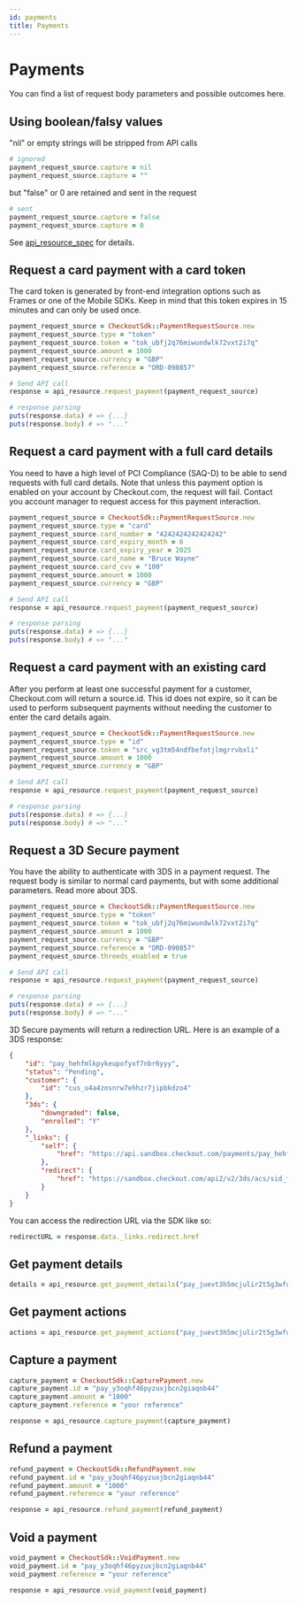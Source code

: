 ```yaml
---
id: payments
title: Payments
---
```



# Payments

You can find a list of request body parameters and possible outcomes <Link to="https://api-reference.checkout.com/#tag/Payments">here</Link>.

## Using boolean/falsy values

"nil" or empty strings will be stripped from API calls

```ruby
# ignored
payment_request_source.capture = nil
payment_request_source.capture = ""
```

but "false" or 0 are retained and sent in the request

```ruby
# sent
payment_request_source.capture = false
payment_request_source.capture = 0
```

See [api_resource_spec](https://github.com/checkout/checkout-sdk-ruby/blob/master/spec/checkout_sdk/api_resource_spec.rb#L10-L24) for details.

## Request a card payment with a card token

The card token is generated by front-end integration options such as <Link to="https://docs.checkout.com/docs/frames">Frames</Link> or one of the <Link to="https://docs.checkout.com/docs/sdks#section-mobile-sdk-libraries">Mobile SDKs</Link>. Keep in mind that this token expires in 15 minutes and can only be used once.

```ruby
payment_request_source = CheckoutSdk::PaymentRequestSource.new
payment_request_source.type = "token"
payment_request_source.token = "tok_ubfj2q76miwundwlk72vxt2i7q"
payment_request_source.amount = 1000
payment_request_source.currency = "GBP"
payment_request_source.reference = "ORD-090857"

# Send API call
response = api_resource.request_payment(payment_request_source)

# response parsing
puts(response.data) # => {...}
puts(response.body) # => "..."
```

## Request a card payment with a full card details

<Information type="warning">
	You need to have a high level of PCI Compliance (SAQ-D) to be able to send requests with full card details. Note that
	unless this payment option is enabled on your account by Checkout.com, the request will fail. Contact you account
	manager to request access for this payment interaction.
</Information>

```ruby
payment_request_source = CheckoutSdk::PaymentRequestSource.new
payment_request_source.type = "card"
payment_request_source.card_number = "4242424242424242"
payment_request_source.card_expiry_month = 6
payment_request_source.card_expiry_year = 2025
payment_request_source.card_name = "Bruce Wayne"
payment_request_source.card_cvv = "100"
payment_request_source.amount = 1000
payment_request_source.currency = "GBP"

# Send API call
response = api_resource.request_payment(payment_request_source)

# response parsing
puts(response.data) # => {...}
puts(response.body) # => "..."
```

## Request a card payment with an existing card

After you perform at least one successful payment for a customer, Checkout.com will return a source.id. This id does not expire, so it can be used to perform subsequent payments without needing the customer to enter the card details again.

```ruby
payment_request_source = CheckoutSdk::PaymentRequestSource.new
payment_request_source.type = "id"
payment_request_source.token = "src_vg3tm54ndfbefotjlmgrrvbxli"
payment_request_source.amount = 1000
payment_request_source.currency = "GBP"

# Send API call
response = api_resource.request_payment(payment_request_source)

# response parsing
puts(response.data) # => {...}
puts(response.body) # => "..."
```

## Request a 3D Secure payment

You have the ability to authenticate with 3DS in a payment request. The request body is similar to normal card payments, but with some additional parameters. <Link to="https://docs.checkout.com/docs/3d-secure-payments">Read more about 3DS</Link>.

```ruby
payment_request_source = CheckoutSdk::PaymentRequestSource.new
payment_request_source.type = "token"
payment_request_source.token = "tok_ubfj2q76miwundwlk72vxt2i7q"
payment_request_source.amount = 1000
payment_request_source.currency = "GBP"
payment_request_source.reference = "ORD-090857"
payment_request_source.threeds_enabled = true

# Send API call
response = api_resource.request_payment(payment_request_source)

# response parsing
puts(response.data) # => {...}
puts(response.body) # => "..."
```

3D Secure payments will return a redirection URL. Here is an example of a 3DS response:

```json
{
	"id": "pay_hehfmlkpykeupofyxf7nbr6yyy",
	"status": "Pending",
	"customer": {
		"id": "cus_u4a4zosnrw7ehhzr7jipbkdzo4"
	},
	"3ds": {
		"downgraded": false,
		"enrolled": "Y"
	},
	"_links": {
		"self": {
			"href": "https://api.sandbox.checkout.com/payments/pay_hehfmlkpykeupofyxf7nbr6yyy"
		},
		"redirect": {
			"href": "https://sandbox.checkout.com/api2/v2/3ds/acs/sid_feixbit6us3utfedjulm6egnsu"
		}
	}
}
```

You can access the redirection URL via the SDK like so:

```ruby
redirectURL = response.data._links.redirect.href
```

## Get payment details

```ruby
details = api_resource.get_payment_details("pay_juevt3h5mcjulir2t5g3wfug6u") # or with session id sid_XXX
```

## Get payment actions

```ruby
actions = api_resource.get_payment_actions("pay_juevt3h5mcjulir2t5g3wfug6u")
```

## Capture a payment

```ruby
capture_payment = CheckoutSdk::CapturePayment.new
capture_payment.id = "pay_y3oqhf46pyzuxjbcn2giaqnb44"
capture_payment.amount = "1000"
capture_payment.reference = "your reference"

response = api_resource.capture_payment(capture_payment)
```

## Refund a payment

```ruby
refund_payment = CheckoutSdk::RefundPayment.new
refund_payment.id = "pay_y3oqhf46pyzuxjbcn2giaqnb44"
refund_payment.amount = "1000"
refund_payment.reference = "your reference"

response = api_resource.refund_payment(refund_payment)
```

## Void a payment

```ruby
void_payment = CheckoutSdk::VoidPayment.new
void_payment.id = "pay_y3oqhf46pyzuxjbcn2giaqnb44"
void_payment.reference = "your reference"

response = api_resource.void_payment(void_payment)
```
